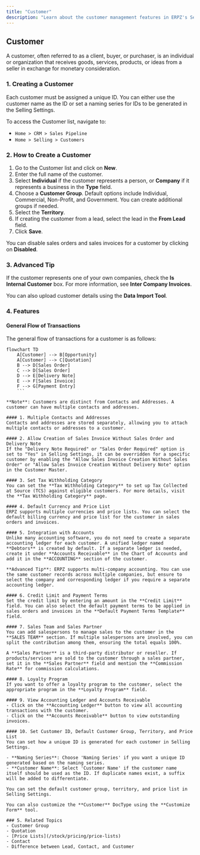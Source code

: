 ```yaml
---
title: "Customer"
description: "Learn about the customer management features in ERPZ's Selling Module."
---
```


## Customer

A customer, often referred to as a client, buyer, or purchaser, is an individual or organization that receives goods, services, products, or ideas from a seller in exchange for monetary consideration.

### 1. Creating a Customer

Each customer must be assigned a unique ID. You can either use the customer name as the ID or set a naming series for IDs to be generated in the Selling Settings.

To access the Customer list, navigate to:

- `Home > CRM > Sales Pipeline`
- `Home > Selling > Customers`

### 2. How to Create a Customer

1. Go to the Customer list and click on **New**.
2. Enter the full name of the customer.
3. Select **Individual** if the customer represents a person, or **Company** if it represents a business in the **Type** field.
4. Choose a **Customer Group**. Default options include Individual, Commercial, Non-Profit, and Government. You can create additional groups if needed.
5. Select the **Territory**.
6. If creating the customer from a lead, select the lead in the **From Lead** field.
7. Click **Save**.

You can disable sales orders and sales invoices for a customer by clicking on **Disabled**.

### 3. Advanced Tip
If the customer represents one of your own companies, check the **Is Internal Customer** box. For more information, see **Inter Company Invoices**.

You can also upload customer details using the **Data Import Tool**.

### 4. Features

#### General Flow of Transactions
The general flow of transactions for a customer is as follows:

```mermaid 
flowchart TD
    A[Customer] --> B[Opportunity]
    A[Customer] --> C[Quotation]
    B --> D[Sales Order]
    C --> D[Sales Order]
    D --> E[Delivery Note]
    E --> F[Sales Invoice]
    F --> G[Payment Entry]
    ```

**Note**: Customers are distinct from Contacts and Addresses. A customer can have multiple contacts and addresses.

#### 1. Multiple Contacts and Addresses
Contacts and addresses are stored separately, allowing you to attach multiple contacts or addresses to a customer.

#### 2. Allow Creation of Sales Invoice Without Sales Order and Delivery Note
If the "Delivery Note Required" or "Sales Order Required" option is set to "Yes" in Selling Settings, it can be overridden for a specific customer by enabling the "Allow Sales Invoice Creation Without Sales Order" or "Allow Sales Invoice Creation Without Delivery Note" option in the Customer Master.

#### 3. Set Tax Withholding Category
You can set the **Tax Withholding Category** to set up Tax Collected at Source (TCS) against eligible customers. For more details, visit the **Tax Withholding Category** page.

#### 4. Default Currency and Price List
ERPZ supports multiple currencies and price lists. You can select the default billing currency and price list for the customer in sales orders and invoices.

#### 5. Integration with Accounts
Unlike many accounting software, you do not need to create a separate accounting ledger for each customer. A unified ledger named **Debtors** is created by default. If a separate ledger is needed, create it under **Accounts Receivable** in the Chart of Accounts and add it in the **ACCOUNTING** section of the customer.

**Advanced Tip**: ERPZ supports multi-company accounting. You can use the same customer records across multiple companies, but ensure to select the company and corresponding ledger if you require a separate accounting ledger.

#### 6. Credit Limit and Payment Terms
Set the credit limit by entering an amount in the **Credit Limit** field. You can also select the default payment terms to be applied in sales orders and invoices in the **Default Payment Terms Template** field.

#### 7. Sales Team and Sales Partner
You can add salespersons to manage sales to the customer in the **SALES TEAM** section. If multiple salespersons are involved, you can split the contribution among them, ensuring the total equals 100%.

A **Sales Partner** is a third-party distributor or reseller. If products/services are sold to the customer through a sales partner, set it in the **Sales Partner** field and mention the **Commission Rate** for commission calculations.

#### 8. Loyalty Program
If you want to offer a loyalty program to the customer, select the appropriate program in the **Loyalty Program** field.

#### 9. View Accounting Ledger and Accounts Receivable
- Click on the **Accounting Ledger** button to view all accounting transactions with the customer.
- Click on the **Accounts Receivable** button to view outstanding invoices.

#### 10. Set Customer ID, Default Customer Group, Territory, and Price List
You can set how a unique ID is generated for each customer in Selling Settings.

- **Naming Series**: Choose 'Naming Series' if you want a unique ID generated based on the naming series.
- **Customer Name**: Select 'Customer Name' if the customer name itself should be used as the ID. If duplicate names exist, a suffix will be added to differentiate.

You can set the default customer group, territory, and price list in Selling Settings.

You can also customize the **Customer** DocType using the **Customize Form** tool.

### 5. Related Topics
- Customer Group
- Quotation
- [Price Lists](/stock/pricing/price-lists)
- Contact
- Difference between Lead, Contact, and Customer
